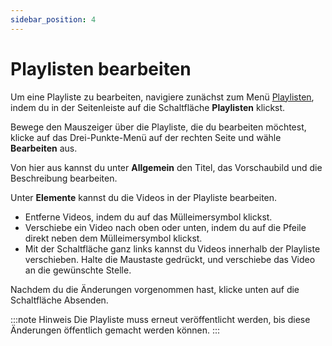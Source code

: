 ---
sidebar_position: 4
---

# Playlisten bearbeiten 

Um eine Playliste zu bearbeiten, navigiere zunächst zum Menü <a href="https://odysee.com/$/playlists"><OdyseeIcon type="Playlist"/> Playlisten</a>, indem du in der Seitenleiste auf die Schaltfläche **Playlisten** klickst.

Bewege den Mauszeiger über die Playliste, die du bearbeiten möchtest, klicke auf das Drei-Punkte-Menü <OdyseeIcon type="MoreVertical"/> auf der rechten Seite und wähle **<OdyseeIcon type="Edit"/> Bearbeiten** aus.

Von hier aus kannst du unter **Allgemein** den Titel, das Vorschaubild und die Beschreibung bearbeiten.

Unter **Elemente** kannst du die Videos in der Playliste bearbeiten.

- Entferne Videos, indem du auf das Mülleimersymbol klickst.
- Verschiebe ein Video nach oben oder unten, indem du auf die Pfeile direkt neben dem Mülleimersymbol klickst.
- Mit der Schaltfläche ganz links kannst du Videos innerhalb der Playliste verschieben. Halte die Maustaste gedrückt, und verschiebe das Video an die gewünschte Stelle.

Nachdem du die Änderungen vorgenommen hast, klicke unten auf die Schaltfläche <PrimaryOdyseeButton>Absenden</PrimaryOdyseeButton>.

:::note Hinweis
Die Playliste muss erneut veröffentlicht werden, bis diese Änderungen öffentlich gemacht werden können.
:::